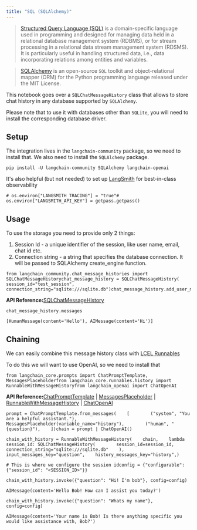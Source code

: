 ```yaml
---
title: "SQL (SQLAlchemy)"
---
```


> [Structured Query Language (SQL)](https://en.wikipedia.org/wiki/SQL) is a domain-specific language used in programming and designed for managing data held in a relational database management system (RDBMS), or for stream processing in a relational data stream management system (RDSMS). It is particularly useful in handling structured data, i.e., data incorporating relations among entities and variables.

> [SQLAlchemy](https://github.com/sqlalchemy/sqlalchemy) is an open-source `SQL` toolkit and object-relational mapper (ORM) for the Python programming language released under the MIT License.

This notebook goes over a `SQLChatMessageHistory` class that allows to store chat history in any database supported by `SQLAlchemy`.

Please note that to use it with databases other than `SQLite`, you will need to install the corresponding database driver.

## Setup

The integration lives in the `langchain-community` package, so we need to install that. We also need to install the `SQLAlchemy` package.

```
pip install -U langchain-community SQLAlchemy langchain-openai
```

It's also helpful (but not needed) to set up [LangSmith](https://smith.langchain.com/) for best-in-class observability

```
# os.environ["LANGSMITH_TRACING"] = "true"# os.environ["LANGSMITH_API_KEY"] = getpass.getpass()
```

## Usage

To use the storage you need to provide only 2 things:

1. Session Id - a unique identifier of the session, like user name, email, chat id etc.
2. Connection string - a string that specifies the database connection. It will be passed to SQLAlchemy create\_engine function.

```
from langchain_community.chat_message_histories import SQLChatMessageHistorychat_message_history = SQLChatMessageHistory(    session_id="test_session", connection_string="sqlite:///sqlite.db")chat_message_history.add_user_message("Hello")chat_message_history.add_ai_message("Hi")
```

**API Reference:**[SQLChatMessageHistory](https://python.langchain.com/api_reference/community/chat_message_histories/langchain_community.chat_message_histories.sql.SQLChatMessageHistory.html)

```
chat_message_history.messages
```

```
[HumanMessage(content='Hello'), AIMessage(content='Hi')]
```

## Chaining

We can easily combine this message history class with [LCEL Runnables](/oss/how_to/message_history)

To do this we will want to use OpenAI, so we need to install that

```
from langchain_core.prompts import ChatPromptTemplate, MessagesPlaceholderfrom langchain_core.runnables.history import RunnableWithMessageHistoryfrom langchain_openai import ChatOpenAI
```

**API Reference:**[ChatPromptTemplate](https://python.langchain.com/api_reference/core/prompts/langchain_core.prompts.chat.ChatPromptTemplate.html) | [MessagesPlaceholder](https://python.langchain.com/api_reference/core/prompts/langchain_core.prompts.chat.MessagesPlaceholder.html) | [RunnableWithMessageHistory](https://python.langchain.com/api_reference/core/runnables/langchain_core.runnables.history.RunnableWithMessageHistory.html) | [ChatOpenAI](https://python.langchain.com/api_reference/openai/chat_models/langchain_openai.chat_models.base.ChatOpenAI.html)

```
prompt = ChatPromptTemplate.from_messages(    [        ("system", "You are a helpful assistant."),        MessagesPlaceholder(variable_name="history"),        ("human", "{question}"),    ])chain = prompt | ChatOpenAI()
```

```
chain_with_history = RunnableWithMessageHistory(    chain,    lambda session_id: SQLChatMessageHistory(        session_id=session_id, connection_string="sqlite:///sqlite.db"    ),    input_messages_key="question",    history_messages_key="history",)
```

```
# This is where we configure the session idconfig = {"configurable": {"session_id": "<SESSION_ID>"}}
```

```
chain_with_history.invoke({"question": "Hi! I'm bob"}, config=config)
```

```
AIMessage(content='Hello Bob! How can I assist you today?')
```

```
chain_with_history.invoke({"question": "Whats my name"}, config=config)
```

```
AIMessage(content='Your name is Bob! Is there anything specific you would like assistance with, Bob?')
```
